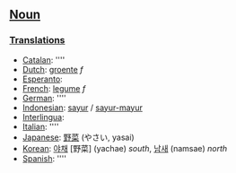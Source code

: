 ==[[Noun]]==

===[[Translation]]s===

*[[Catalan]]: [[]] ''''
*[[Dutch]]: [[groente]] ''f''
*[[Esperanto]]: [[]]
*[[French]]: [[legume]] ''f''
*[[German]]: [[]] ''''
*[[Indonesian]]: [[sayur]] / [[sayur-mayur]]
*[[Interlingua]]: [[]]
*[[Italian]]: [[]] ''''
*[[Japanese]]: [[野菜]] (やさい, yasai)
*[[Korean]]: [[야채]] [野菜] (yachae) ''south'', [[남새]] (namsae) ''north''
*[[Spanish]]: [[]] ''''